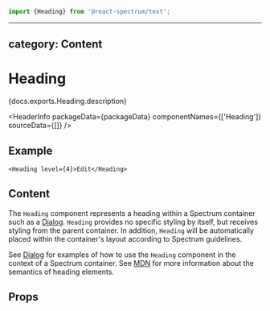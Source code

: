 <!-- Copyright 2020 Adobe. All rights reserved.
This file is licensed to you under the Apache License, Version 2.0 (the "License");
you may not use this file except in compliance with the License. You may obtain a copy
of the License at http://www.apache.org/licenses/LICENSE-2.0
Unless required by applicable law or agreed to in writing, software distributed under
the License is distributed on an "AS IS" BASIS, WITHOUT WARRANTIES OR REPRESENTATIONS
OF ANY KIND, either express or implied. See the License for the specific language
governing permissions and limitations under the License. -->



```jsx import
import {Heading} from '@react-spectrum/text';
```

---
category: Content
---

# Heading

<p>{docs.exports.Heading.description}</p>

<HeaderInfo
  packageData={packageData}
  componentNames={['Heading']}
  sourceData={[]} />

## Example

```tsx example
<Heading level={4}>Edit</Heading>
```

## Content

The `Heading` component represents a heading within a Spectrum container
such as a [Dialog](Dialog.html). `Heading` provides no specific styling by
itself, but receives styling from the parent container. In addition,
`Heading` will be automatically placed within the container's layout
according to Spectrum guidelines.

See [Dialog](Dialog.html#examples) for examples of how to use the
`Heading` component in the context of a Spectrum container.
See [MDN](https://developer.mozilla.org/en-US/docs/Web/HTML/Element/Heading_Elements) for more
information about the semantics of heading elements.

## Props

<PropTable component={docs.exports.Heading} links={docs.links} />
